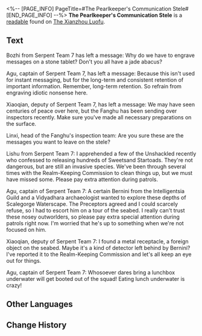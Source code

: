 <%-- [PAGE_INFO]
PageTitle=#The Pearlkeeper's Communication Stele#
[END_PAGE_INFO] --%>
{{Readable Infobox
|id           = 229
|partIds      = 190461
|title        = 
|image        = Item The Xianzhou Luofu Readable 4.png
|world        = The Xianzhou Luofu
|parts        = 1
|author       = <!--to be added-->
|description  = Vidyadhara Pearlkeepers are tasked to keep watch of Vidyadhara eggs in the ancient sea, and this is the stone monument they left behind.
|part1        = The Pearlkeeper's Communication Stele
|source1      = {{cx|Source missing}}
|characters   = 
|factions     = 
}}
'''The Pearlkeeper's Communication Stele''' is a [[readable]] found on [[The Xianzhou Luofu]].
<!--
==Location==
{{Map Embed|<map name>|<marker id>}}
-->
==Text==
{{Size|36|This monument was erected at the bottom of the Lunarescent Depths for the Pearlkeepers to leave messages during underwater investigations. Unauthorized contact is strictly forbidden.}}

Bozhi from Serpent Team 7 has left a message: Why do we have to engrave messages on a stone tablet? Don't you all have a jade abacus?

Agu, captain of Serpent Team 7, has left a message: Because this isn't used for instant messaging, but for the long-term and consistent retention of important information. Remember, long-term retention. So refrain from engraving idiotic nonsense here.

Xiaoqian, deputy of Serpent Team 7, has left a message: We may have seen centuries of peace over here, but the Fanghu has been sending over inspectors recently. Make sure you've made all necessary preparations on the surface.

Linxi, head of the Fanghu's inspection team: Are you sure these are the messages you want to leave on the stele?

Lishu from Serpent Team 7: I apprehended a few of the Unshackled recently who confessed to releasing hundreds of Sweetsand Startoads. They're not dangerous, but are still an invasive species. We've been through several times with the Realm-Keeping Commission to clean things up, but we must have missed some. Please pay extra attention during patrols.

Agu, captain of Serpent Team 7: A certain Bernini from the Intelligentsia Guild and a Vidyadhara archaeologist wanted to explore these depths of Scalegorge Waterscape. The Preceptors agreed and I could scarcely refuse, so I had to escort him on a tour of the seabed. I really can't trust these nosey outworlders, so please pay extra special attention during patrols right now. I'm worried that he's up to something when we're not focused on him.

Xiaoqian, deputy of Serpent Team 7: I found a metal receptacle, a foreign object on the seabed. Maybe it's a kind of detector left behind by Bernini? I've reported it to the Realm-Keeping Commission and let's all keep an eye out for things.

Agu, captain of Serpent Team 7: Whosoever dares bring a lunchbox underwater will get booted out of the squad! Eating lunch underwater is crazy!

<!--
==Trivia==
* 
-->
==Other Languages==
{{Other Languages
|en   = The Pearlkeeper's Communication Stele
|zhs  = 护珠人通信碑
|zht  = 護珠人通信碑
|ja   = 珠守り人の通信石碑
|ko   = 진주 지킴이 통신 비석
|es   = Monumento a la comunicación del guardián de las perlas
|fr   = Stèle de communication de Gardien des perles
|ru   = Коммуникационная стела хранителей жемчуга
|th   = จารึกสื่อสารของผู้พิทักษ์ไข่มุก
|vi   = Tấm Bia Liên Lạc Người Bảo Vệ Ngọc
|de   = Stele zur Kommunikation der Perlenwächter
|id   = Monumen Komunikasi Pelindung Mutiara
|pt   = Estela de Comunicação do Guarda-Pérolas
}}

==Change History==
{{Change History|1.2}}